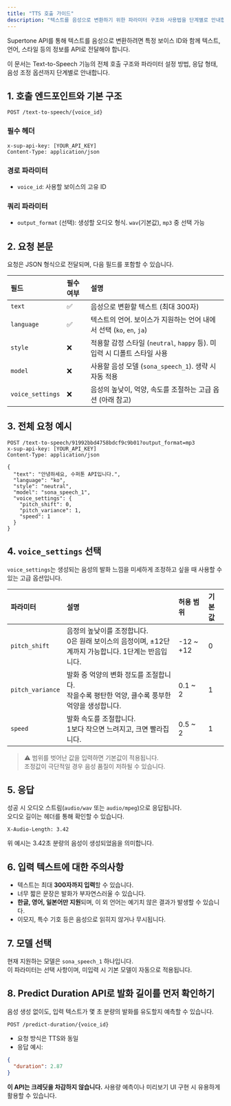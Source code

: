 ```yaml
---
title: "TTS 호출 가이드"
description: "텍스트를 음성으로 변환하기 위한 파라미터 구조와 사용법을 단계별로 안내합니다."
---
```


Supertone API를 통해 텍스트를 음성으로 변환하려면 특정 보이스 ID와 함께 텍스트, 언어, 스타일 등의 정보를 API로 전달해야 합니다.

이 문서는 Text-to-Speech 기능의 전체 호출 구조와 파라미터 설정 방법, 응답 형태, 음성 조정 옵션까지 단계별로 안내합니다.

## 1. 호출 엔드포인트와 기본 구조

```http
POST /text-to-speech/{voice_id}
```

### 필수 헤더

```http
x-sup-api-key: [YOUR_API_KEY]
Content-Type: application/json
```

### 경로 파라미터

- `voice_id`: 사용할 보이스의 고유 ID

### 쿼리 파라미터

- `output_format` (선택): 생성할 오디오 형식. `wav`(기본값), `mp3` 중 선택 가능

## 2. 요청 본문

요청은 JSON 형식으로 전달되며, 다음 필드를 포함할 수 있습니다.

| 필드               | 필수 여부 | 설명                                                  |
| :--------------- | :---- | :-------------------------------------------------- |
| `text`           | ✅     | 음성으로 변환할 텍스트 (최대 300자)                              |
| `language`       | ✅     | 텍스트의 언어. 보이스가 지원하는 언어 내에서 선택 (`ko`, `en`, `ja`)     |
| `style`          | ❌     | 적용할 감정 스타일 (`neutral`, `happy` 등). 미입력 시 디폴트 스타일 사용 |
| `model`          | ❌     | 사용할 음성 모델 (`sona_speech_1`). 생략 시 자동 적용             |
| `voice_settings` | ❌     | 음성의 높낮이, 억양, 속도를 조절하는 고급 옵션 (아래 참고)                 |

## 3. 전체 요청 예시

```http
POST /text-to-speech/91992bbd4758bdcf9c9b01?output_format=mp3
x-sup-api-key: [YOUR_API_KEY]
Content-Type: application/json

{
  "text": "안녕하세요, 수퍼톤 API입니다.",
  "language": "ko",
  "style": "neutral",
  "model": "sona_speech_1",
  "voice_settings": {
    "pitch_shift": 0,
    "pitch_variance": 1,
    "speed": 1
  }
}
```

## 4. `voice_settings` 선택

`voice_settings`는 생성되는 음성의 발화 느낌을 미세하게 조정하고 싶을 때 사용할 수 있는 고급 옵션입니다.

| 파라미터             | 설명                                                               | 허용 범위      | 기본값 |
| :--------------- | :--------------------------------------------------------------- | :--------- | :-- |
| `pitch_shift`    | 음정의 높낮이를 조정합니다.<br />0은 원래 보이스의 음정이며, ±12단계까지 가능합니다. 1단계는 반음입니다. | -12 ~ \+12 | 0   |
| `pitch_variance` | 발화 중 억양의 변화 정도를 조절합니다.<br />작을수록 평탄한 억양, 클수록 풍부한 억양을 생성합니다.      | 0.1 ~ 2    | 1   |
| `speed`          | 발화 속도를 조절합니다.<br />1보다 작으면 느려지고, 크면 빨라집니다.                       | 0.5 ~ 2    | 1   |

> ⚠️ 범위를 벗어난 값을 입력하면 기본값이 적용됩니다.\
> 조정값이 극단적일 경우 음성 품질이 저하될 수 있습니다.

## 5. 응답

성공 시 오디오 스트림(`audio/wav` 또는 `audio/mpeg`)으로 응답됩니다.\
오디오 길이는 헤더를 통해 확인할 수 있습니다.

```http
X-Audio-Length: 3.42
```

위 예시는 3.42초 분량의 음성이 생성되었음을 의미합니다.

## 6. 입력 텍스트에 대한 주의사항

- 텍스트는 최대 **300자까지 입력**할 수 있습니다.
- 너무 짧은 문장은 발화가 부자연스러울 수 있습니다.
- **한글, 영어, 일본어만 지원**되며, 이 외 언어는 예기치 않은 결과가 발생할 수 있습니다.
- 이모지, 특수 기호 등은 음성으로 읽히지 않거나 무시됩니다.

## 7. 모델 선택

현재 지원하는 모델은 `sona_speech_1` 하나입니다.\
이 파라미터는 선택 사항이며, 미입력 시 기본 모델이 자동으로 적용됩니다.

## 8. Predict Duration API로 발화 길이를 먼저 확인하기

음성 생성 없이도, 입력 텍스트가 몇 초 분량의 발화를 유도할지 예측할 수 있습니다.

```http
POST /predict-duration/{voice_id}
```

- 요청 방식은 TTS와 동일
- 응답 예시:

```json
{
  "duration": 2.87
}
```

**이 API는 크레딧을 차감하지 않습니다.** 사용량 예측이나 미리보기 UI 구현 시 유용하게 활용할 수 있습니다.